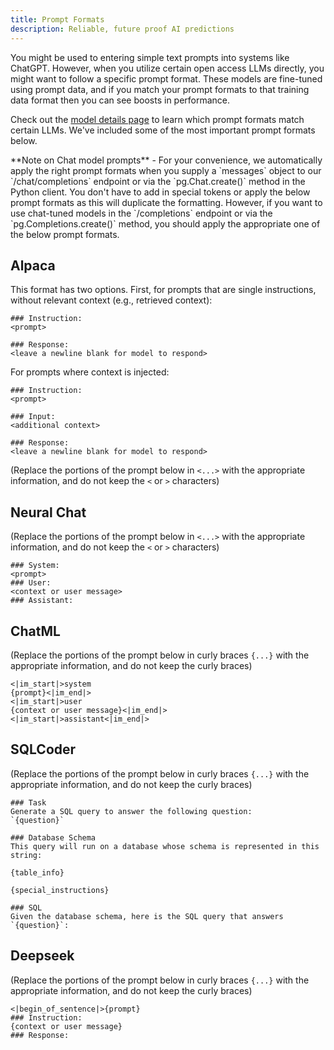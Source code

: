 ```yaml
---
title: Prompt Formats
description: Reliable, future proof AI predictions
---
```


You might be used to entering simple text prompts into systems like ChatGPT. However, when you utilize certain open access LLMs directly, you might want to follow a specific prompt format. These models are fine-tuned using prompt data, and if you match your prompt formats to that training data format then you can see boosts in performance.

Check out the [model details page](details) to learn which prompt formats match certain LLMs. We've included some of the most important prompt formats below.


<Callout type="info" emoji="ℹ️">
  **Note on Chat model prompts** - For your convenience, we automatically apply
  the right prompt formats when you supply a `messages` object to our
  `/chat/completions` endpoint or via the `pg.Chat.create()` method in the
  Python client. You don't have to add in special tokens or apply the below
  prompt formats as this will duplicate the formatting. However, if you want to
  use chat-tuned models in the `/completions` endpoint or via the
  `pg.Completions.create()` method, you should apply the appropriate one of the
  below prompt formats.
</Callout>

## Alpaca

This format has two options. First, for prompts that are single instructions, without relevant context (e.g., retrieved context):

```
### Instruction:
<prompt>

### Response:
<leave a newline blank for model to respond>
```

For prompts where context is injected:

```
### Instruction:
<prompt>

### Input:
<additional context>

### Response:
<leave a newline blank for model to respond>
```

(Replace the portions of the prompt below in `<...>` with the appropriate information, and do not keep the `<` or `>` characters)

## Neural Chat

(Replace the portions of the prompt below in `<...>` with the appropriate information, and do not keep the `<` or `>` characters)

```
### System:
<prompt>
### User:
<context or user message>
### Assistant:
```

## ChatML

(Replace the portions of the prompt below in curly braces `{...}` with the appropriate information, and do not keep the curly braces)

```
<|im_start|>system
{prompt}<|im_end|>
<|im_start|>user
{context or user message}<|im_end|>
<|im_start|>assistant<|im_end|>
```

## SQLCoder

(Replace the portions of the prompt below in curly braces `{...}` with the appropriate information, and do not keep the curly braces)

```
### Task
Generate a SQL query to answer the following question:
`{question}`

### Database Schema
This query will run on a database whose schema is represented in this string:

{table_info}

{special_instructions}

### SQL
Given the database schema, here is the SQL query that answers `{question}`:
```

## Deepseek

(Replace the portions of the prompt below in curly braces `{...}` with the appropriate information, and do not keep the curly braces)

```
<|begin_of_sentence|>{prompt}
### Instruction:
{context or user message}
### Response:
```
